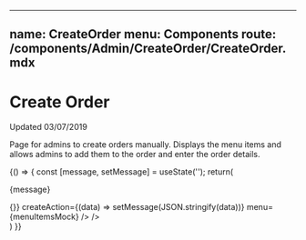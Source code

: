 
---
name: CreateOrder
menu: Components
route: /components/Admin/CreateOrder/CreateOrder.mdx
---

# Create Order

Updated 03/07/2019

Page for admins to create orders manually. Displays the
menu items and allows admins to add them to the order and
enter the order details.

<Props of={CreateOrderComponent} />

<Playground>
  {() => {
    const [message, setMessage] = useState('');
    return(
      <div>
        <p>{message}</p>
        <CreateOrderComponent
          fetchAction={() => {}}
          createAction={(data) => setMessage(JSON.stringify(data))}
          menu={menuItemsMock}
        />
      />
      </div>
    )
  }}
</Playground>